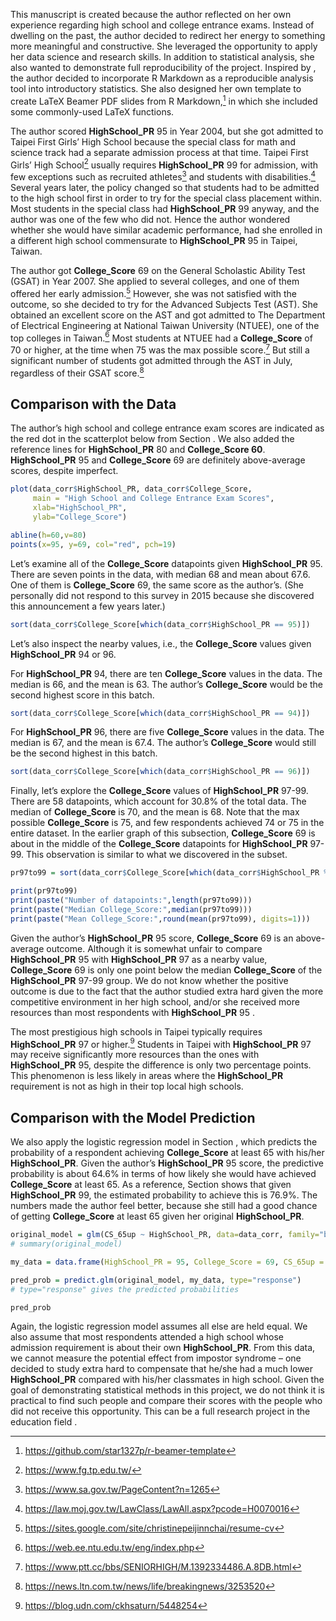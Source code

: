 This manuscript is created because the author reflected on her own experience regarding high school and college entrance exams. Instead of dwelling on the past, the author decided to redirect her energy to something more meaningful and constructive. She leveraged the opportunity to apply her data science and research skills. In addition to statistical analysis, she also wanted to demonstrate full reproducibility of the project. Inspired by \citet{baumer2014r-markdown}, the author decided to incorporate $\mathsf{R}$ Markdown as a reproducible analysis tool into introductory statistics. She also designed her own template to create LaTeX Beamer PDF slides from $\mathsf{R}$ Markdown,^[<https://github.com/star1327p/r-beamer-template>] in which she included some commonly-used LaTeX functions.  

The author scored **HighSchool_PR** 95 in Year 2004, but she got admitted to Taipei First Girls' High School because the special class for math and science track had a separate admission process at that time. Taipei First Girls' High School^[<https://www.fg.tp.edu.tw/>] usually requires **HighSchool_PR** 99 for admission, with few exceptions such as recruited athletes^[<https://www.sa.gov.tw/PageContent?n=1265>] and students with disabilities.^[<https://law.moj.gov.tw/LawClass/LawAll.aspx?pcode=H0070016>] Several years later, the policy changed so that students had to be admitted to the high school first in order to try for the special class placement within. Most students in the special class had **HighSchool_PR** 99 anyway, and the author was one of the few who did not. Hence the author wondered whether she would have similar academic performance, had she enrolled in a different high school commensurate to **HighSchool_PR** 95 in Taipei, Taiwan.    

The author got **College_Score** 69 on the General Scholastic Ability Test (GSAT) in Year 2007. She applied to several colleges, and one of them offered her early admission.^[<https://sites.google.com/site/christinepeijinnchai/resume-cv>] However, she was not satisfied with the outcome, so she decided to try for the Advanced Subjects Test (AST). She obtained an excellent score on the AST and got admitted to The Department of Electrical Engineering at National Taiwan University (NTUEE), one of the top colleges in Taiwan.^[<https://web.ee.ntu.edu.tw/eng/index.php>] Most students at NTUEE had a **College_Score** of 70 or higher, at the time when 75 was the max possible score.^[<https://www.ptt.cc/bbs/SENIORHIGH/M.1392334486.A.8DB.html>] But still a significant number of students got admitted through the AST in July, regardless of their GSAT score.^[<https://news.ltn.com.tw/news/life/breakingnews/3253520>]    

## Comparison with the Data
  
The author's high school and college entrance exam scores are indicated as the red dot in the scatterplot below from Section \ref{bivariate}. We also added the reference lines for **HighSchool_PR** 80 and **College_Score 60**. **HighSchool_PR** 95 and **College_Score** 69 are definitely above-average scores, despite imperfect.      

```r
plot(data_corr$HighSchool_PR, data_corr$College_Score,
     main = "High School and College Entrance Exam Scores",
     xlab="HighSchool_PR",
     ylab="College_Score")

abline(h=60,v=80)
points(x=95, y=69, col="red", pch=19)
```

Let's examine all of the **College_Score** datapoints given **HighSchool_PR** 95. There are seven points in the data, with median 68 and mean about 67.6. One of them is **College_Score** 69, the same score as the author's. (She personally did not respond to this survey in 2015 because she discovered this announcement a few years later.)     

```r
sort(data_corr$College_Score[which(data_corr$HighSchool_PR == 95)])
```

Let's also inspect the nearby values, i.e., the **College_Score** values given **HighSchool_PR** 94 or 96.   

For **HighSchool_PR** 94, there are ten **College_Score** values in the data. The median is 66, and the mean is 63. The author's **College_Score** would be the second highest score in this batch.   

```r
sort(data_corr$College_Score[which(data_corr$HighSchool_PR == 94)])
```

For **HighSchool_PR** 96, there are five **College_Score** values in the data. The median is 67, and the mean is 67.4. The author's **College_Score** would still be the second highest in this batch.  

```r
sort(data_corr$College_Score[which(data_corr$HighSchool_PR == 96)])
```

Finally, let's explore the **College_Score** values of **HighSchool_PR** 97-99. There are 58 datapoints, which account for 30.8% of the total data. The median of **College_Score** is 70, and the mean is 68. Note that the max possible **College_Score** is 75, and few respondents achieved 74 or 75 in the entire dataset. In the earlier graph of this subsection, **College_Score** 69 is about in the middle of the **College_Score** datapoints for **HighSchool_PR** 97-99. This observation is similar to what we discovered in the subset.   

```r
pr97to99 = sort(data_corr$College_Score[which(data_corr$HighSchool_PR %in% c(97,98,99))])

print(pr97to99)
print(paste("Number of datapoints:",length(pr97to99)))
print(paste("Median College_Score:",median(pr97to99)))
print(paste("Mean College_Score:",round(mean(pr97to99), digits=1)))
```

Given the author's **HighSchool_PR** 95 score, **College_Score** 69 is an above-average outcome. Although it is somewhat unfair to compare **HighSchool_PR** 95 with **HighSchool_PR** 97 as a nearby value, **College_Score** 69 is only one point below the median **College_Score** of the **HighSchool_PR** 97-99 group. We do not know whether the positive outcome is due to the fact that the author studied extra hard given the more competitive environment in her high school, and/or she received more resources than most respondents with **HighSchool_PR** 95 \cite{chou2015better}.   

The most prestigious high schools in Taipei typically requires **HighSchool_PR** 97 or higher.^[<https://blog.udn.com/ckhsaturn/5448254>] Students in Taipei with **HighSchool_PR** 97 may receive significantly more resources than the ones with **HighSchool_PR** 95, despite the difference is only two percentage points. This phenomenon is less likely in areas where the **HighSchool_PR** requirement is not as high in their top local high schools. 

## Comparison with the Model Prediction

We also apply the logistic regression model in Section \ref{threshold-65}, which predicts the probability of a respondent achieving **College_Score** at least 65 with his/her **HighSchool_PR**. Given the author's **HighSchool_PR** 95 score, the predictive probability is about 64.6% in terms of how likely she would have achieved **College_Score** at least 65. As a reference, Section \ref{logit-point-est} shows that given **HighSchool_PR** 99, the estimated probability to achieve this is 76.9%. The numbers made the author feel better, because she still had a good chance of getting **College_Score** at least 65 given her original **HighSchool_PR**.   

```r
original_model = glm(CS_65up ~ HighSchool_PR, data=data_corr, family="binomial")
# summary(original_model)

my_data = data.frame(HighSchool_PR = 95, College_Score = 69, CS_65up = TRUE)

pred_prob = predict.glm(original_model, my_data, type="response")
# type="response" gives the predicted probabilities

pred_prob
```

Again, the logistic regression model assumes all else are held equal. We also assume that most respondents attended a high school whose admission requirement is about their own **HighSchool_PR**. From this data, we cannot measure the potential effect from impostor syndrome -- one decided to study extra hard to compensate that he/she had a much lower **HighSchool_PR** compared with his/her classmates in high school. Given the goal of demonstrating statistical methods in this project, we do not think it is practical to find such people and compare their scores with the people who did not receive this opportunity. This can be a full research project in the education field \cite{sung2014aspects}.  